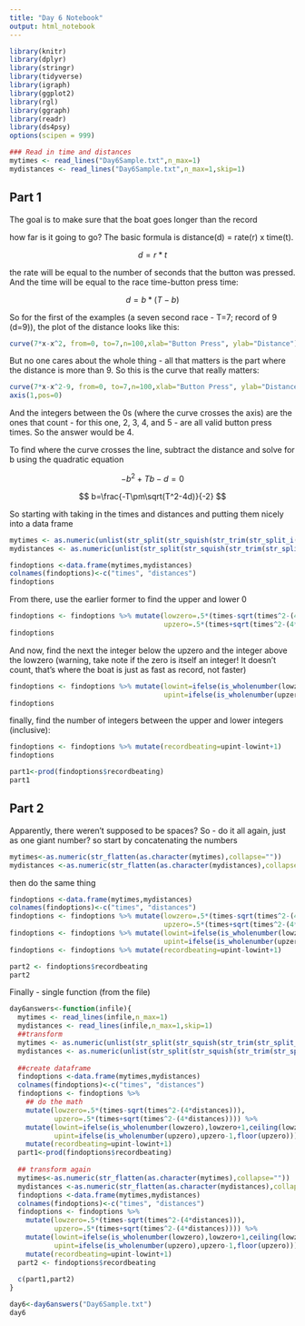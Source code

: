 ```yaml
---
title: "Day 6 Notebook"
output: html_notebook
---
```

```r
library(knitr)
library(dplyr)
library(stringr)
library(tidyverse)
library(igraph)
library(ggplot2)
library(rgl)
library(ggraph)
library(readr)
library(ds4psy)
options(scipen = 999)
```


```r
### Read in time and distances
mytimes <- read_lines("Day6Sample.txt",n_max=1)
mydistances <- read_lines("Day6Sample.txt",n_max=1,skip=1)
```

## Part 1

The goal is to make sure that the boat goes longer than the record

how far is it going to go? The basic formula is distance(d) = rate(r) x time(t).

$$
d=r*t
$$

the rate will be equal to the number of seconds that the button was pressed.  And the time will be equal to the race time-button press time:

$$
d=b*(T-b)
$$

So for the first of the examples (a seven second race - T=7; record of 9 (d=9)), the plot of the distance looks like this:

```r
curve(7*x-x^2, from=0, to=7,n=100,xlab="Button Press", ylab="Distance")
```


But no one cares about the whole thing - all that matters is the part where the distance is more than 9.  So this is the curve that really matters:

```r
curve(7*x-x^2-9, from=0, to=7,n=100,xlab="Button Press", ylab="Distance")
axis(1,pos=0)
```

And the integers between the 0s (where the curve crosses the axis) are the ones that count - for this one, 2, 3, 4, and 5 - are all valid button press times.  So the answer would be 4.

To find where the curve crosses the line, subtract the distance and solve for b using the quadratic equation

$$
-b^2+Tb-d=0
$$

$$
b=\frac{-T\pm\sqrt(T^2-4d)}{-2}
$$

So starting with taking in the times and distances and putting them nicely into a data frame

```r

mytimes <- as.numeric(unlist(str_split(str_squish(str_trim(str_split_i(mytimes,":",2)))," ")))
mydistances <- as.numeric(unlist(str_split(str_squish(str_trim(str_split_i(mydistances,":",2)))," ")))

findoptions <-data.frame(mytimes,mydistances)
colnames(findoptions)<-c("times", "distances")
findoptions
```

From there, use the earlier former to find the upper and lower 0
```r
findoptions <- findoptions %>% mutate(lowzero=.5*(times-sqrt(times^2-(4*distances))),
                                      upzero=.5*(times+sqrt(times^2-(4*distances))))
findoptions
```

And now, find the next the integer below the upzero and the integer above the lowzero (warning, take note if the zero is itself an integer!  It doesn't count, that's where the boat is just as fast as record, not faster)

```r
findoptions <- findoptions %>% mutate(lowint=ifelse(is_wholenumber(lowzero),lowzero+1,ceiling(lowzero)),
                                      upint=ifelse(is_wholenumber(upzero),upzero-1,floor(upzero)))
findoptions
```
finally, find the number of integers between the upper and lower integers (inclusive):
```r
findoptions <- findoptions %>% mutate(recordbeating=upint-lowint+1)
findoptions
```


```r
part1<-prod(findoptions$recordbeating)
part1
```


## Part 2

Apparently, there weren't supposed to be spaces?  So - do it all again, just as one giant number?
so start by concatenating the numbers
```r
mytimes<-as.numeric(str_flatten(as.character(mytimes),collapse=""))
mydistances <-as.numeric(str_flatten(as.character(mydistances),collapse=""))

```
then do the same thing
```r
findoptions <-data.frame(mytimes,mydistances)
colnames(findoptions)<-c("times", "distances")
findoptions <- findoptions %>% mutate(lowzero=.5*(times-sqrt(times^2-(4*distances))),
                                      upzero=.5*(times+sqrt(times^2-(4*distances))))
findoptions <- findoptions %>% mutate(lowint=ifelse(is_wholenumber(lowzero),lowzero+1,ceiling(lowzero)),
                                      upint=ifelse(is_wholenumber(upzero),upzero-1,floor(upzero)))
findoptions <- findoptions %>% mutate(recordbeating=upint-lowint+1)
```

```r
part2 <- findoptions$recordbeating
part2
```

Finally - single function (from the file)

```r
day6answers<-function(infile){
  mytimes <- read_lines(infile,n_max=1)
  mydistances <- read_lines(infile,n_max=1,skip=1)
  ##transform
  mytimes <- as.numeric(unlist(str_split(str_squish(str_trim(str_split_i(mytimes,":",2)))," ")))
  mydistances <- as.numeric(unlist(str_split(str_squish(str_trim(str_split_i(mydistances,":",2)))," ")))
  
  ##create dataframe
  findoptions <-data.frame(mytimes,mydistances)
  colnames(findoptions)<-c("times", "distances")
  findoptions <- findoptions %>%
    ## do the math  
    mutate(lowzero=.5*(times-sqrt(times^2-(4*distances))),
           upzero=.5*(times+sqrt(times^2-(4*distances)))) %>%
    mutate(lowint=ifelse(is_wholenumber(lowzero),lowzero+1,ceiling(lowzero)),
           upint=ifelse(is_wholenumber(upzero),upzero-1,floor(upzero))) %>%
    mutate(recordbeating=upint-lowint+1)
  part1<-prod(findoptions$recordbeating)
  
  ## transform again
  mytimes<-as.numeric(str_flatten(as.character(mytimes),collapse=""))
  mydistances <-as.numeric(str_flatten(as.character(mydistances),collapse=""))
  findoptions <-data.frame(mytimes,mydistances)
  colnames(findoptions)<-c("times", "distances")
  findoptions <- findoptions %>%
    mutate(lowzero=.5*(times-sqrt(times^2-(4*distances))),
           upzero=.5*(times+sqrt(times^2-(4*distances)))) %>%
    mutate(lowint=ifelse(is_wholenumber(lowzero),lowzero+1,ceiling(lowzero)),
           upint=ifelse(is_wholenumber(upzero),upzero-1,floor(upzero))) %>%
    mutate(recordbeating=upint-lowint+1)
  part2 <- findoptions$recordbeating
  
  c(part1,part2)
}
```

```r
day6<-day6answers("Day6Sample.txt")
day6
```
